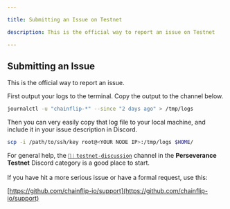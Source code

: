 ```yaml
---

title: Submitting an Issue on Testnet

description: This is the official way to report an issue on Testnet

---
```


## Submitting an Issue

This is the official way to report an issue.

First output your logs to the terminal. Copy the output to the channel below.

```bash copy
journalctl -u "chainflip-*" --since "2 days ago" > /tmp/logs
```

Then you can very easily copy that log file to your local machine, and include it in your issue description in Discord.

```bash copy
scp -i /path/to/ssh/key root@<YOUR NODE IP>:/tmp/logs $HOME/
```

For general help, the [`🧪︱testnet-discussion`](https://discord.com/channels/824147014140952596/1025410114875834408) channel in the **Perseverance Testnet** Discord category is a good place to start.\
\
If you have hit a more serious issue or have a formal request, use this:

[https://github.com/chainflip-io/support](https://github.com/chainflip-io/support)
